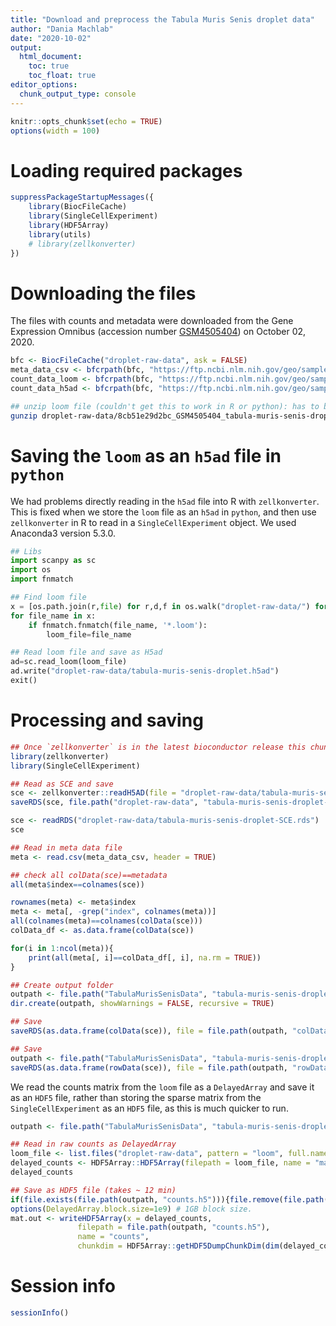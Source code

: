 ```yaml
---
title: "Download and preprocess the Tabula Muris Senis droplet data"
author: "Dania Machlab"
date: "2020-10-02"
output:
  html_document:
    toc: true
    toc_float: true
editor_options: 
  chunk_output_type: console
---
```


```r
knitr::opts_chunk$set(echo = TRUE)
options(width = 100)
```

# Loading required packages

```r
suppressPackageStartupMessages({
    library(BiocFileCache)
    library(SingleCellExperiment)
    library(HDF5Array)
    library(utils)
    # library(zellkonverter)
})
```

# Downloading the files

The files with counts and metadata were downloaded from the Gene Expression Omnibus (accession number [GSM4505404](https://www.ncbi.nlm.nih.gov/geo/query/acc.cgi?acc=GSM4505404)) on October 02, 2020.

```r
bfc <- BiocFileCache("droplet-raw-data", ask = FALSE)
meta_data_csv <- bfcrpath(bfc, "https://ftp.ncbi.nlm.nih.gov/geo/samples/GSM4505nnn/GSM4505404/suppl/GSM4505404_tabula-muris-senis-droplet-official-raw-obj-metadata.csv.gz")
count_data_loom <- bfcrpath(bfc, "https://ftp.ncbi.nlm.nih.gov/geo/samples/GSM4505nnn/GSM4505404/suppl/GSM4505404_tabula-muris-senis-droplet-official-raw-obj.loom.gz")
count_data_h5ad <- bfcrpath(bfc, "https://ftp.ncbi.nlm.nih.gov/geo/samples/GSM4505nnn/GSM4505404/suppl/GSM4505404_tabula-muris-senis-droplet-official-raw-obj.h5ad.gz")
```

```bash
## unzip loom file (couldn't get this to work in R or python): has to be unzipped to be read in python by scanpy
gunzip droplet-raw-data/8cb51e29d2bc_GSM4505404_tabula-muris-senis-droplet-official-raw-obj.loom.gz
```

# Saving the `loom` as an `h5ad` file in `python`

We had problems directly reading in the `h5ad` file into R with `zellkonverter`. This is fixed when we store the `loom` file as an `h5ad` in `python`, and then use `zellkonverter` in R to read in a `SingleCellExperiment` object. We used Anaconda3 version 5.3.0.

```python
## Libs
import scanpy as sc
import os
import fnmatch

## Find loom file
x = [os.path.join(r,file) for r,d,f in os.walk("droplet-raw-data/") for file in f]
for file_name in x:
    if fnmatch.fnmatch(file_name, '*.loom'):
        loom_file=file_name

## Read loom file and save as H5ad
ad=sc.read_loom(loom_file)
ad.write("droplet-raw-data/tabula-muris-senis-droplet.h5ad")
exit()
```

# Processing and saving

```r
## Once `zellkonverter` is in the latest bioconductor release this chunk can be evaluated
library(zellkonverter)
library(SingleCellExperiment)

## Read as SCE and save
sce <- zellkonverter::readH5AD(file = "droplet-raw-data/tabula-muris-senis-droplet.h5ad")
saveRDS(sce, file.path("droplet-raw-data", "tabula-muris-senis-droplet-SCE.rds"))
```


```r
sce <- readRDS("droplet-raw-data/tabula-muris-senis-droplet-SCE.rds")
sce
```


```r
## Read in meta data file
meta <- read.csv(meta_data_csv, header = TRUE)

## check all colData(sce)==metadata
all(meta$index==colnames(sce))

rownames(meta) <- meta$index
meta <- meta[, -grep("index", colnames(meta))]
all(colnames(meta)==colnames(colData(sce))) 
colData_df <- as.data.frame(colData(sce))

for(i in 1:ncol(meta)){
    print(all(meta[, i]==colData_df[, i], na.rm = TRUE))
}

## Create output folder
outpath <- file.path("TabulaMurisSenisData", "tabula-muris-senis-droplet")
dir.create(outpath, showWarnings = FALSE, recursive = TRUE)

## Save
saveRDS(as.data.frame(colData(sce)), file = file.path(outpath, "colData.rds"))

```



```r
## Save
outpath <- file.path("TabulaMurisSenisData", "tabula-muris-senis-droplet")
saveRDS(as.data.frame(rowData(sce)), file = file.path(outpath, "rowData.rds"))
```


We read the counts matrix from the `loom` file as a `DelayedArray` and save it as an `HDF5` file, rather than storing the sparse matrix from the `SingleCellExperiment` as an `HDF5` file, as this is much quicker to run.


```r
outpath <- file.path("TabulaMurisSenisData", "tabula-muris-senis-droplet")

## Read in raw counts as DelayedArray
loom_file <- list.files("droplet-raw-data", pattern = "loom", full.names = TRUE)
delayed_counts <- HDF5Array::HDF5Array(filepath = loom_file, name = "matrix") 
delayed_counts

## Save as HDF5 file (takes ~ 12 min)
if(file.exists(file.path(outpath, "counts.h5"))){file.remove(file.path(outpath, "counts.h5"))} # if file already exists this will error
options(DelayedArray.block.size=1e9) # 1GB block size.
mat.out <- writeHDF5Array(x = delayed_counts, 
               filepath = file.path(outpath, "counts.h5"), 
               name = "counts", 
               chunkdim = HDF5Array::getHDF5DumpChunkDim(dim(delayed_counts)))
```


# Session info {-}

```r
sessionInfo()
```

